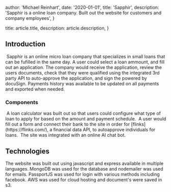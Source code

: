 

  author: 'Michael Reinhart',
  date: '2020-01-01',
  title: 'Sapphir',
  description:
    'Sapphir is a online loan company. Built out the website for customers and company employees',
}

  title: article.title,
  description: article.description,
}


## Introduction
<Image src={Home} alt="" />
Sapphir is an online micro loan company that specializes in small loans that can be fufilled in the same day. A user could select a loan ammount, and fill out an application.
The company would receive the application, review the users documents, check that they were qualified using the integrated 3rd party API to auto-approve the application, and sign the 
powered by docuSign. Payments history was available to be updated on all payments and exported when needed. 

### Components

<Image src={Calculator} alt="" />
A loan calculator was built out so that users could configure what type of loan to apply for based on the amount and payment schedule.


<Image src={Bank} alt="" />
A user would fill out a form and connect their bank to the site in order for [flinks](https://flinks.com/), a financial data API, to autoapprove individuals for loans.


<Image src={Support} alt="" />
The site was integrated with an online AI chat bot.


## Technologies

The website was built out using javascript and express available in multiple languages. MongoDB was used for the database and nodemailer was used for emails.
PassportJS was used for login with various methods including facebook. AWS was used for cloud hosting and document's were saved in s3.


